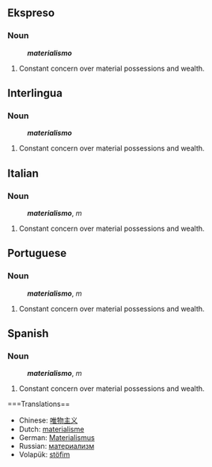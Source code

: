 ==Ekspreso==
===Noun===
:'' '''materialismo''' ''
#Constant concern over material possessions and wealth. 

==Interlingua==
===Noun===
:'' '''materialismo''' ''
#Constant concern over material possessions and wealth. 

==Italian==
===Noun===
:'' '''materialismo''' '', ''m''
#Constant concern over material possessions and wealth. 

==Portuguese==
===Noun===
:'' '''materialismo''' '', ''m''
#Constant concern over material possessions and wealth. 

==Spanish==
===Noun===
:'' '''materialismo''' '', ''m''
#Constant concern over material possessions and wealth. 

===Translations==
*Chinese: [[唯物主义]] 
*Dutch: [[materialisme]]
*German: [[Materialismus]]
*Russian: [[материализм]] 
*Volapük: [[stöfim]]